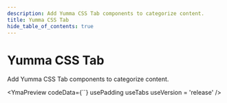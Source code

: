 ```yaml
---
description: Add Yumma CSS Tab components to categorize content.
title: Yumma CSS Tab
hide_table_of_contents: true
---
```



# Yumma CSS Tab

Add Yumma CSS Tab components to categorize content.

<YmaPreview
  codeData={``}
  usePadding
  useTabs
  useVersion = 'release'
/>